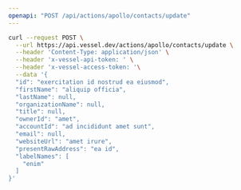 ```yaml
---
openapi: "POST /api/actions/apollo/contacts/update"
---
```


<RequestExample>

```bash Request
curl --request POST \
  --url https://api.vessel.dev/actions/apollo/contacts/update \
  --header 'Content-Type: application/json' \
  --header 'x-vessel-api-token: ' \
  --header 'x-vessel-access-token: '\
  --data '{
  "id": "exercitation id nostrud ea eiusmod",
  "firstName": "aliquip officia",
  "lastName": null,
  "organizationName": null,
  "title": null,
  "ownerId": "amet",
  "accountId": "ad incididunt amet sunt",
  "email": null,
  "websiteUrl": "amet irure",
  "presentRawAddress": "ea id",
  "labelNames": [
    "enim"
  ]
}'
```

</RequestExample>
